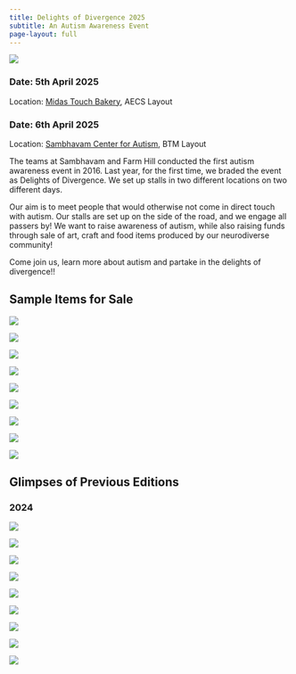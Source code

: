 ```yaml
---
title: Delights of Divergence 2025 
subtitle: An Autism Awareness Event 
page-layout: full
---
```


::: {.container}

::: {.grid}

::: {.g-col-12 .g-col-md-6}
![](delights-o-divergence.jpg){fig-align="left"}
:::

::: {.g-col-12 .g-col-md-6}

### Date: 5th April 2025

Location: [Midas Touch Bakery](https://g.co/kgs/NKVLiGh), AECS Layout 

### Date: 6th April 2025

Location: [Sambhavam Center for Autism](https://g.co/kgs/aBFL4ha), BTM Layout 

The teams at Sambhavam and Farm Hill conducted the first autism awareness event in 2016. Last year, for the first time, we braded the event as Delights of Divergence. We set up stalls in two different locations on two different days. 

Our aim is to meet people that would otherwise not come in direct touch with autism. Our stalls are set up on the side of the road, and we engage all passers by! We want to raise awareness of autism, while also raising funds through sale of art, craft and food items produced by our neurodiverse community! 

Come join us, learn more about autism and partake in the delights of divergence!!

:::
:::
:::

## Sample Items for Sale

::: {.container}

::: {.grid}

::: {.g-col-12 .g-col-md-4}
![](items/BF.JPG)
:::

::: {.g-col-12 .g-col-md-4}
![](items/bowl.jpg)
:::

::: {.g-col-12 .g-col-md-4}
![](items/butta.JPG)
:::

::: {.g-col-12 .g-col-md-4}
![](items/ear-rings.JPG)
:::

::: {.g-col-12 .g-col-md-4}
![](items/key-chains.JPG)
:::

::: {.g-col-12 .g-col-md-4}
![](items/lamp.JPG)
:::

::: {.g-col-12 .g-col-md-4}
![](items/plush-toys.JPG)
:::

::: {.g-col-12 .g-col-md-4}
![](items/scrunchie.JPG)
:::

::: {.g-col-12 .g-col-md-4}
![](items/sundried-tomatoes.JPG)
:::

:::
:::




## Glimpses of Previous Editions

::: {.container}

### 2024
::: {.grid}

::: {.g-col-12 .g-col-md-4}
![](a.jpg)
:::

::: {.g-col-12 .g-col-md-4}
![](b.jpg)
:::

::: {.g-col-12 .g-col-md-4}
![](c.jpg)
:::

::: {.g-col-12 .g-col-md-4}
![](d.jpg)
:::

::: {.g-col-12 .g-col-md-4}
![](j.jpg)
:::

::: {.g-col-12 .g-col-md-4}
![](f.jpg)
:::

::: {.g-col-12 .g-col-md-4}
![](e.jpg)
:::

::: {.g-col-12 .g-col-md-4}
![](k.jpg)
:::

::: {.g-col-12 .g-col-md-4}
![](i.jpg)
:::

:::
:::



